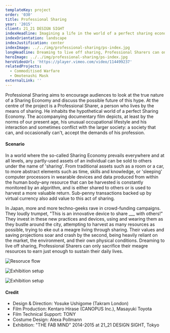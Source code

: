 ```yaml
---
templateKey: project
order: '030'
title: Professional Sharing
year: '2015'
client: 21_21 DESIGN SIGHT
indexHeadline: Imagining a life in the world of a perfect sharing economy
indexOrientation: landscape
indexJustification: center
indexImage: ../../img/professional-sharing/ps-index.jpg
longHeadline: Dreaming to live off sharing, Professional Sharers can only sacrifice their meagre resources to earn just enough to sustain their daily lives
heroImage: ../../img/professional-sharing/ps-index.jpg
heroVideoUrl: 'https://player.vimeo.com/video/114499237'
relatedProjects:
  - Commoditised Warfare
  - Omotenashi Mask
externalLink: ''
---
```


Professional Sharing aims to encourage audiences to look at the true nature of a Sharing Economy and discuss the possible future of this hype. At the centre of the project is a Professional Sharer, a person who lives by the means of sharing. He inhabits the hypothetical world of a perfect Sharing Economy. The accompanying documentary film depicts, at least by the norms of our present age, his unusual occupational lifestyle and his interaction and sometimes conflict with the larger society: a society that can, and occasionally can't, accept the demands of his profession.

#### Scenario

In a world where the so-called Sharing Economy prevails everywhere and at all levels, any partly-used assets of an individual can be sold to others under the name of 'sharing'. From traditional assets such as a room or a car, to more abstract elements such as time, skills and knowledge, or 'sleeping' computer processors in wearable devices and data produced from within the human body–any resource that can be harvested is constantly monitored by an algorithm, and is either shared to others or is used to harvest a more valuable return. Sub-penny transactions backed up by virtual currency also add value to this act of sharing.

In Japan, more and more techno-geeks rave in crowd-funding campaigns. They loudly trumpet, "This is an innovative device to share \_\_\_ with others!" They invest in these new practices and devices, using and wearing them as they bustle around the city, attempting to harvest as many resources as possible, trying to eke out a meagre living through sharing. Their values and saving projections soar and crash by the second, being heavily reliant on the market, the environment, and their own physical conditions. Dreaming to live off sharing, Professional Sharers can only sacrifice their meagre resources to earn just enough to sustain their daily lives.

![Resoruce flow](../../img/professional-sharing/ps-diagram.jpg)

![Exhibition setup](../../img/professional-sharing/ps-film.jpg)

![Exhibition setup](../../img/professional-sharing/ps-exhibition.jpg)

#### Credit

- Design & Direction: Yosuke Ushigome (Takram London)
- Film Production: Kentaro Hirase (CANOPUS Inc.), Masayuki Toyota
- Film Technical Support: TONY
- Costume Design: Alexa Pollmann
- Exhibition: "THE FAB MIND" 2014-2015 at 21_21 DESIGN SIGHT, Tokyo
